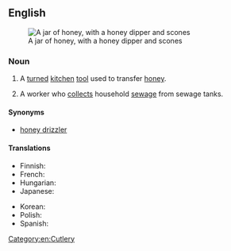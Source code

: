 ==English==
{{Wikipedia|honey dipper}}
[[Image:runny hunny.jpg|thumb|A jar of honey, with a honey dipper and scones]]

===Noun===
{{en-noun|head=[[honey]] [[dipper]]}}

# A [[turned]] [[kitchen]] [[tool]] used to transfer [[honey]].
# {{label|en|chiefly|US}} A worker who [[collect]]s household [[sewage]] from sewage tanks.

====Synonyms====
* {{label|en|chiefly|Commonwealth of Nations}} [[honey drizzler]]

====Translations====
{{trans-top|kitchen tool}}
* Finnish: {{t|fi|hunajalusikka}}
* French: {{t|fr|cuillère à miel|f}}
* Hungarian: {{t|hu|mézcsepegtető}}
* Japanese: {{t|ja|ハニーディッパー|tr=hanii dippaa|sc=Jpan}}
{{trans-mid}}
* Korean: {{t|ko|꿀 국자|n|tr=kkul gugja|sc=Kore}}
* Polish: {{t|pl|czerpak do miodu|m}}
* Spanish: {{t|es|cuchara para miel|f}}
{{trans-bottom}}

[[Category:en:Cutlery]]